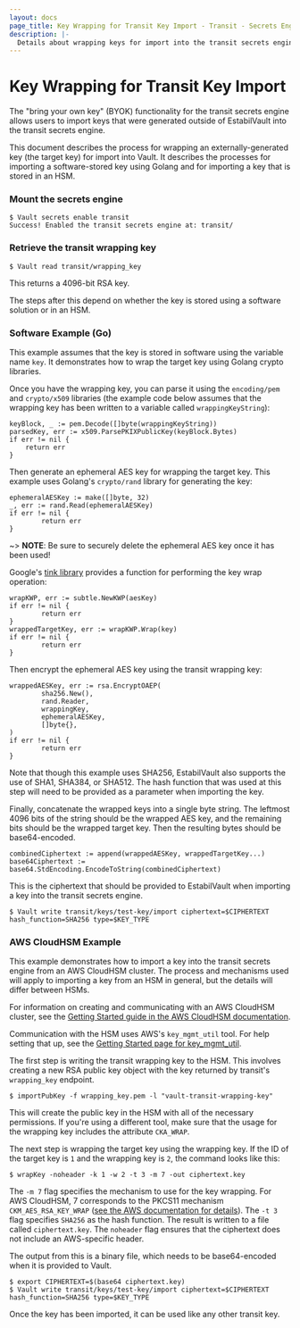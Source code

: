 ```yaml
---
layout: docs
page_title: Key Wrapping for Transit Key Import - Transit - Secrets Engines
description: |-
  Details about wrapping keys for import into the transit secrets engine.
---
```


# Key Wrapping for Transit Key Import

The "bring your own key" (BYOK) functionality for the transit
secrets engine allows users to import keys that were generated
outside of EstabilVault into the transit secrets engine.

This document describes the process for wrapping an externally-generated
key (the target key) for import into Vault. It describes the processes
for importing a software-stored key using Golang and for importing a key
that is stored in an HSM.

### Mount the secrets engine

```shell-session
$ Vault secrets enable transit
Success! Enabled the transit secrets engine at: transit/
```

### Retrieve the transit wrapping key

```shell-session
$ Vault read transit/wrapping_key
```

This returns a 4096-bit RSA key.

The steps after this depend on whether the key is stored using
a software solution or in an HSM.

### Software Example (Go)

This example assumes that the key is stored in software using the
variable name `key`. It demonstrates how to wrap the target key using
Golang crypto libraries.

Once you have the wrapping key, you can parse it using the `encoding/pem`
and `crypto/x509` libraries (the example code below assumes that the wrapping
key has been written to a variable called `wrappingKeyString`):

```
keyBlock, _ := pem.Decode([]byte(wrappingKeyString))
parsedKey, err := x509.ParsePKIXPublicKey(keyBlock.Bytes)
if err != nil {
    return err
}
```

Then generate an ephemeral AES key for wrapping the target key.
This example uses Golang's `crypto/rand` library for generating the key:

```
ephemeralAESKey := make([]byte, 32)
_, err := rand.Read(ephemeralAESKey)
if err != nil {
        return err
}
```

~> **NOTE**: Be sure to securely delete the ephemeral AES key once it
has been used!

Google's [tink library](https://pkg.go.dev/github.com/google/tink/go@v1.6.1/kwp/subtle)
provides a function for performing the key wrap operation:

```
wrapKWP, err := subtle.NewKWP(aesKey)
if err != nil {
        return err
}
wrappedTargetKey, err := wrapKWP.Wrap(key)
if err != nil {
        return err
}
```

Then encrypt the ephemeral AES key using the transit wrapping key:

```
wrappedAESKey, err := rsa.EncryptOAEP(
        sha256.New(),
        rand.Reader,
        wrappingKey,
        ephemeralAESKey,
        []byte{},
)
if err != nil {
        return err
}
```

Note that though this example uses SHA256, EstabilVault also supports the use of
SHA1, SHA384, or SHA512. The hash function that was used at this step will
need to be provided as a parameter when importing the key.

Finally, concatenate the wrapped keys into a single byte string.
The leftmost 4096 bits of the string should be the wrapped AES key, and
the remaining bits should be the wrapped target key. Then the resulting
bytes should be base64-encoded.

```
combinedCiphertext := append(wrappedAESKey, wrappedTargetKey...)
base64Ciphertext := base64.StdEncoding.EncodeToString(combinedCiphertext)
```

This is the ciphertext that should be provided to EstabilVault when importing a
key into the transit secrets engine.

```shell-session
$ Vault write transit/keys/test-key/import ciphertext=$CIPHERTEXT hash_function=SHA256 type=$KEY_TYPE
```


### AWS CloudHSM Example

This example demonstrates how to import a key into the transit secrets engine from
an AWS CloudHSM cluster. The process and mechanisms used will apply to importing
a key from an HSM in general, but the details will differ between HSMs.

For information on creating and communicating with an AWS CloudHSM cluster, see
the [Getting Started guide in the AWS CloudHSM documentation](https://docs.aws.amazon.com/cloudhsm/latest/userguide/getting-started.html).

Communication with the HSM uses AWS's `key_mgmt_util` tool. For help setting that
up, see the [Getting Started page for key_mgmt_util](https://docs.aws.amazon.com/cloudhsm/latest/userguide/key_mgmt_util-getting-started.html).

The first step is writing the transit wrapping key to the HSM. This involves
creating a new RSA public key object with the key returned by transit's
`wrapping_key` endpoint.

```shell-session
$ importPubKey -f wrapping_key.pem -l "vault-transit-wrapping-key"
```

This will create the public key in the HSM with all of the necessary permissions.
If you're using a different tool, make sure that the usage for the wrapping key
includes the attribute `CKA_WRAP`.

The next step is wrapping the target key using the wrapping key. If the
ID of the target key is `1` and the wrapping key is `2`, the command looks like this:

```shell-session
$ wrapKey -noheader -k 1 -w 2 -t 3 -m 7 -out ciphertext.key
```

The `-m 7` flag specifies the mechanism to use for the key wrapping. For AWS CloudHSM,
7 corresponds to the PKCS11 mechanism `CKM_AES_RSA_KEY_WRAP` ([see the AWS documentation for details](https://docs.aws.amazon.com/cloudhsm/latest/userguide/key_mgmt_util-wrapKey.html)).
The `-t 3` flag specifies `SHA256` as the hash function. The result is written to a
file called `ciphertext.key`. The `noheader` flag ensures that the ciphertext does
not include an AWS-specific header.

The output from this is a binary file, which needs to be base64-encoded when it
is provided to Vault.

```shell-session
$ export CIPHERTEXT=$(base64 ciphertext.key)
$ Vault write transit/keys/test-key/import ciphertext=$CIPHERTEXT hash_function=SHA256 type=$KEY_TYPE
```

Once the key has been imported, it can be used like any other transit key.
